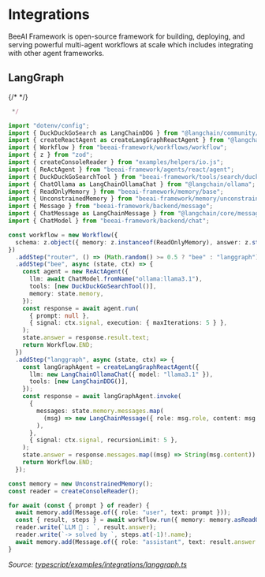 # Integrations

BeeAI Framework is open-source framework for building, deploying, and serving powerful multi-agent workflows at scale which includes integrating with other agent frameworks.

## LangGraph

{/* <!-- embedme typescript/examples/integrations/langgraph.ts#L4-L9999 --> */}

```ts
 */

import "dotenv/config";
import { DuckDuckGoSearch as LangChainDDG } from "@langchain/community/tools/duckduckgo_search";
import { createReactAgent as createLangGraphReactAgent } from "@langchain/langgraph/prebuilt";
import { Workflow } from "beeai-framework/workflows/workflow";
import { z } from "zod";
import { createConsoleReader } from "examples/helpers/io.js";
import { ReActAgent } from "beeai-framework/agents/react/agent";
import { DuckDuckGoSearchTool } from "beeai-framework/tools/search/duckDuckGoSearch";
import { ChatOllama as LangChainOllamaChat } from "@langchain/ollama";
import { ReadOnlyMemory } from "beeai-framework/memory/base";
import { UnconstrainedMemory } from "beeai-framework/memory/unconstrainedMemory";
import { Message } from "beeai-framework/backend/message";
import { ChatMessage as LangChainMessage } from "@langchain/core/messages";
import { ChatModel } from "beeai-framework/backend/chat";

const workflow = new Workflow({
  schema: z.object({ memory: z.instanceof(ReadOnlyMemory), answer: z.string().default("") }),
})
  .addStep("router", () => (Math.random() >= 0.5 ? "bee" : "langgraph"))
  .addStep("bee", async (state, ctx) => {
    const agent = new ReActAgent({
      llm: await ChatModel.fromName("ollama:llama3.1"),
      tools: [new DuckDuckGoSearchTool()],
      memory: state.memory,
    });
    const response = await agent.run(
      { prompt: null },
      { signal: ctx.signal, execution: { maxIterations: 5 } },
    );
    state.answer = response.result.text;
    return Workflow.END;
  })
  .addStep("langgraph", async (state, ctx) => {
    const langGraphAgent = createLangGraphReactAgent({
      llm: new LangChainOllamaChat({ model: "llama3.1" }),
      tools: [new LangChainDDG()],
    });
    const response = await langGraphAgent.invoke(
      {
        messages: state.memory.messages.map(
          (msg) => new LangChainMessage({ role: msg.role, content: msg.text }),
        ),
      },
      { signal: ctx.signal, recursionLimit: 5 },
    );
    state.answer = response.messages.map((msg) => String(msg.content)).join("");
    return Workflow.END;
  });

const memory = new UnconstrainedMemory();
const reader = createConsoleReader();

for await (const { prompt } of reader) {
  await memory.add(Message.of({ role: "user", text: prompt }));
  const { result, steps } = await workflow.run({ memory: memory.asReadOnly() });
  reader.write(`LLM 🤖 : `, result.answer);
  reader.write(`-> solved by `, steps.at(-1)!.name);
  await memory.add(Message.of({ role: "assistant", text: result.answer }));
}

```

_Source: [typescript/examples/integrations/langgraph.ts](https://github.com/i-am-bee/beeai-framework/blob/main/typescript/examples/integrations/langgraph.ts)_
